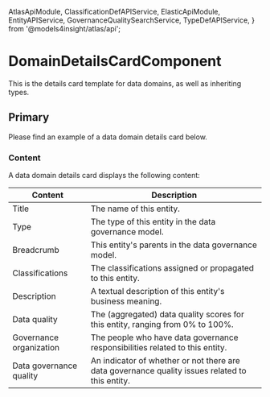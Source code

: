   AtlasApiModule,
  ClassificationDefAPIService,
  ElasticApiModule,
  EntityAPIService,
  GovernanceQualitySearchService,
  TypeDefAPIService,
} from '@models4insight/atlas/api';

<Meta of={DomainDetailsCardComponentStories} />

# DomainDetailsCardComponent

This is the details card template for data domains, as well as inheriting types.

## Primary

Please find an example of a data domain details card below.

<Canvas>
  <Story of={DomainDetailsCardComponentStories.Primary} />
</Canvas>

### Content

A data domain details card displays the following content:

| Content                 | Description                                                                                     |
| ----------------------- | ----------------------------------------------------------------------------------------------- |
| Title                   | The name of this entity.                                                                        |
| Type                    | The type of this entity in the data governance model.                                           |
| Breadcrumb              | This entity's parents in the data governance model.                                             |
| Classifications         | The classifications assigned or propagated to this entity.                                      |
| Description             | A textual description of this entity's business meaning.                                        |
| Data quality            | The (aggregated) data quality scores for this entity, ranging from 0% to 100%.                  |
| Governance organization | The people who have data governance responsibilities related to this entity.                    |
| Data governance quality | An indicator of whether or not there are data governance quality issues related to this entity. |

